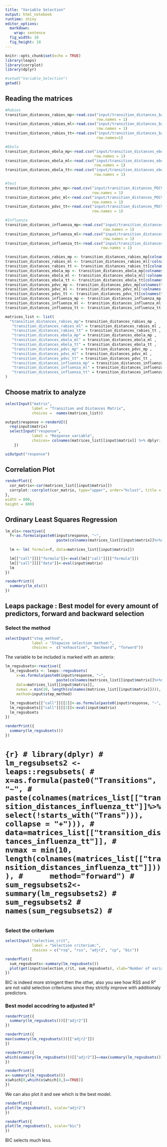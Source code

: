 ```yaml
---
title: "Variable Selection"
output: html_notebook
runtime: shiny
editor_options: 
  markdown: 
    wrap: sentence
  fig_width: 10 
  fig_height: 10
---
```


```r
knitr::opts_chunk$set(echo = TRUE)
library(leaps)
library(corrplot)
library(dplyr)
```

```r
#setwd("Variable_Selection")
getwd()
```

## Reading the matrices

```r
#Rabies
transition_distances_rabies_mp<-read.csv("input/transition_distances_batRABV.MCC.keep.target.heights.treesMP.csv",  
                                         row.names = 1)
transition_distances_rabies_ml<-read.csv("input/transition_distances_batRABV.MCC.keep.target.heights.treesML.csv",  
                                         row.names = 1)
transition_distances_rabies_tt<-read.csv("input/transition_distances_batRABV.MCC.keep.target.heights.treesTT.csv", 
                                         row.names=1)

#Ebola
transition_distances_ebola_mp<-read.csv("input/transition_distances_ebola_not_annotated.treeMP.csv",  
                                        row.names = 1)
transition_distances_ebola_ml<-read.csv("input/transition_distances_ebola_not_annotated.treeML.csv", 
                                        row.names = 1)
transition_distances_ebola_tt<-read.csv("input/transition_distances_ebola_not_annotated.treeTT.csv",
                                        row.names = 1)

#Test
transition_distances_pdvc_mp<-read.csv("input/transition_distances_PDCV_discrete_MCC.treeMP.csv",
                                       row.names = 1)
transition_distances_pdvc_ml<-read.csv("input/transition_distances_PDCV_discrete_MCC.treeML.csv",
                                       row.names = 1)
transition_distances_pdvc_tt<-read.csv("input/transition_distances_PDCV_discrete_MCC.treeTT.csv", 
                                       row.names = 1)

#Influenza
transition_distances_influenza_mp<-read.csv("input/transition_distances_h3_small_sample.MCC.treMP.csv", 
                                            row.names = 1)
transition_distances_influenza_ml<-read.csv("input/transition_distances_h3_small_sample.MCC.treML.csv", 
                                            row.names = 1)
transition_distances_influenza_tt<-read.csv("input/transition_distances_h3_small_sample.MCC.treTT.csv", 
                                           row.names = 1)

transition_distances_rabies_mp <- transition_distances_rabies_mp[colnames(transition_distances_rabies_mp)!="Key"]
transition_distances_rabies_ml <- transition_distances_rabies_ml[!colnames(transition_distances_rabies_ml) %in% c("Transition_Rates", "Key")]
transition_distances_rabies_tt <- transition_distances_rabies_tt[colnames(transition_distances_rabies_tt)!="Key"]
transition_distances_ebola_mp <- transition_distances_ebola_mp[colnames(transition_distances_ebola_mp)!="Key"]
transition_distances_ebola_ml <- transition_distances_ebola_ml[!colnames(transition_distances_ebola_ml) %in% c("Transition_Rates", "Key")]
transition_distances_ebola_tt <- transition_distances_ebola_tt[colnames(transition_distances_ebola_tt)!="Key"]
transition_distances_pdvc_mp <- transition_distances_pdvc_mp[colnames(transition_distances_pdvc_mp)!="Key"]
transition_distances_pdvc_ml <- transition_distances_pdvc_ml[!colnames(transition_distances_pdvc_ml) %in% c("Transition_Rates", "Key")]
transition_distances_pdvc_tt <- transition_distances_pdvc_tt[colnames(transition_distances_pdvc_tt)!="Key"]
transition_distances_influenza_mp <- transition_distances_influenza_mp[colnames(transition_distances_influenza_mp)!="Key"]
transition_distances_influenza_ml <- transition_distances_influenza_ml[!colnames(transition_distances_influenza_ml) %in% c("Transition_Rates", "Key")]
transition_distances_influenza_tt <- transition_distances_influenza_tt[colnames(transition_distances_influenza_tt)!="Key"]
```

```r
matrices_list <- list(
  "transition_distances_rabies_mp"= transition_distances_rabies_mp ,
   "transition_distances_rabies_ml" = transition_distances_rabies_ml ,
   "transition_distances_rabies_tt" = transition_distances_rabies_tt ,
   "transition_distances_ebola_mp" = transition_distances_ebola_mp ,
   "transition_distances_ebola_ml" = transition_distances_ebola_ml ,
   "transition_distances_ebola_tt" = transition_distances_ebola_tt ,
   "transition_distances_pdvc_mp" = transition_distances_pdvc_mp ,
   "transition_distances_pdvc_ml" = transition_distances_pdvc_ml ,
   "transition_distances_pdvc_tt" = transition_distances_pdvc_tt ,
   "transition_distances_influenza_mp" = transition_distances_influenza_mp ,
   "transition_distances_influenza_ml" = transition_distances_influenza_ml ,
   "transition_distances_influenza_tt" = transition_distances_influenza_tt 
)
```

## Choose matrix to analyze
```r
selectInput("matrix",
            label = "Transition and Distances Matrix",
            choices =  names(matrices_list))
```

```r

output$response <-renderUI({
  req(input$matrix)
  selectInput("response",
            label = "Response variable",
            choices= colnames(matrices_list[[input$matrix]] %>% dplyr::select(starts_with("Transition"))))
    })

uiOutput("response")
```

## Correlation Plot
```r
renderPlot({
  cor_matrix<-cor(matrices_list[[input$matrix]])
  corrplot::corrplot(cor_matrix, type="upper", order="hclust", title = input$matrix, tl.cex = 1.5)
},
width = 800, 
height = 800)
```

## Ordinary Least Squares Regression

```r
lm_ols<-reactive({
  f<-as.formula(paste0(input$response, "~",
                       paste(colnames(matrices_list[[input$matrix]]%>%select(!starts_with("Trans"))), collapse = "+")))
  
  lm <- lm( formula=f, data=matrices_list[[input$matrix]])

  lm[["call"]][["formula"]]<-eval(lm[["call"]][["formula"]])
  lm[["call"]][["data"]]<-eval(input$matrix)
  lm
})

renderPrint({
  summary(lm_ols())
})

```

## Leaps package : Best model for every amount of predictors, forward and backward selection

### Select the method
```r
selectInput("step_method",
            label = "Stepwise selection method:",
            choices =  c("exhaustive", "backward", "forward"))
```

The variable to be included is marked with an asterix:
```r
lm_regsubsets<-reactive({
  lm_regsubsets <- leaps::regsubsets(
     x=as.formula(paste0(input$response, "~", 
                       paste(colnames(matrices_list[[input$matrix]]%>%select(!starts_with("Trans"))), collapse = "+"))),
     data=matrices_list[[input$matrix]],
     nvmax = min(10, length(colnames(matrices_list[[input$matrix]]))),
     method=input$step_method)
    
  lm_regsubsets[["call"]][[2]]<-as.formula(paste0(input$response, "~", paste(colnames(matrices_list[[input$matrix]]%>%select(!starts_with("Trans"))), collapse = "+")))
  lm_regsubsets[["call"]][[3]]<-eval(input$matrix) 
  lm_regsubsets
})

renderPrint({
  summary(lm_regsubsets())
})
```

# 
# ```{r}
# library(dplyr)
# lm_regsubsets2 <- leaps::regsubsets(
#      x=as.formula(paste0("Transitions", "~",
#                        paste(colnames(matrices_list[["transition_distances_influenza_tt"]]%>%select(!starts_with("Trans"))), collapse = "+"))),
#      data=matrices_list[["transition_distances_influenza_tt"]],
#      nvmax = min(10, length(colnames(matrices_list[["transition_distances_influenza_tt"]]))),
#      method="forward")
# sum_regsubsets2<-summary(lm_regsubsets2)
# sum_regsubsets2
# names(sum_regsubsets2)
# ```
# 

### Select the criterium
```r
selectInput("selection_crit",
            label = "Selection criterium:",
            choices = c("rsq", "rss", "adjr2", "cp", "bic"))
```

```r
renderPlot({
  sum_regsubsets<-summary(lm_regsubsets())
  plot(get(input$selection_crit, sum_regsubsets), xlab="Number of variables", ylab=input$selection_crit)
})
```

BIC is indeed more stringent then the other, also you see how RSS and R² are not valid selection criteriums since they strictly improve with additionaly predictors.


### Best model accodring to adjusted R²
```r

renderPrint({
  summary(lm_regsubsets())[["adjr2"]]
})

renderPrint({
max(summary(lm_regsubsets())[["adjr2"]])
})

renderPrint({
which(summary(lm_regsubsets())[["adjr2"]]==max(summary(lm_regsubsets())[["adjr2"]]))
})
```

```r
renderPrint({
x<-summary(lm_regsubsets())
x$which[8,which(x$which[8,]==TRUE)]
})
```

We can also plot it and see which is the best model.

```r
renderPlot({
plot(lm_regsubsets(), scale="adjr2")
})
```

```r
renderPlot({
plot(lm_regsubsets(), scale="bic")
})
```

BIC selects much less.

<!-- ### Lasso selection -->

<!-- ```{r} -->
<!-- library(glmnet) -->
<!-- grid<-10^seq(10,-2, length=100) #100 values of lambda covering the range 0.01 to 10^10 -->
<!-- x<-model.matrix(Transitions~., transition_distances[,2:27])[,-1] #this means everything except column 1, the intercept -->
<!-- y<-transition_distances$Transitions -->
<!-- set.seed(1) -->
<!-- train<-sample(1:nrow(x), nrow(x)/2) -->
<!-- test<-(-train) -->
<!-- y.test<-y[test] -->
<!-- ``` -->

<!-- ```{r} -->
<!-- set.seed(1) -->
<!-- cv.out<-cv.glmnet(x[train,], y[train], alpha=1, type.measure = "deviance", nfolds = 10) #deviance a.k.a MSE -->
<!-- plot(cv.out) -->
<!-- ``` -->

<!-- Best tuning parameter we can select based on the mean squared error/deviance as we also see in the plot above: -->

<!-- ```{r} -->
<!-- bestlam<-cv.out$lambda.min -->
<!-- bestlam -->
<!-- ``` -->

<!-- Assessing how good the model is by predicting the number of transitions for the non-used test observations and then calculating the MSE with the real transitions. -->

<!-- ```{r} -->
<!-- lasso.pred<-predict(cv.out, s=bestlam, newx=x[test,]) -->
<!-- mean((lasso.pred-y[test])^2) -->
<!-- ``` -->

<!-- ```{r} -->
<!-- set.seed(1) -->
<!-- out<-glmnet(x,y,alpha=1, lambda=0) -->
<!-- lasso.coef<-predict(out, s=bestlam, type="coefficients")#[1:25] -->
<!-- lasso.coef -->
<!-- ``` -->

<!-- ```{r} -->
<!-- pred<-predict(out,s=0, newx=x) -->
<!-- cor.test(pred,y) -->
<!-- ``` -->

<!-- ```{r} -->
<!-- summary(lm(Transitions ~ . , data =transition_distances[,2:27]))$coefficients -->
<!-- ``` -->

<!-- ```{r} -->
<!-- names(data) -->
<!-- ``` -->

<!-- ```{r} -->
<!-- library(plotmo) -->
<!-- plot_glmnet(out, xvar="lambda", xlim=c(-3,1), ylim=c(-2,2), col=1:25, label=T) -->
<!-- abline(v=log(bestlam), lty=2) -->
<!-- ``` -->

<!-- The model has only 4 predictors left and consistently greatCircleDistances is among the selected predictors. -->
